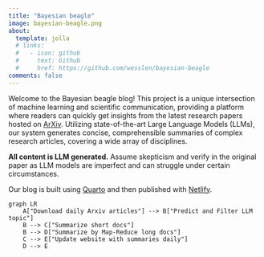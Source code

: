 ```yaml
---
title: "Bayesian beagle"
image: bayesian-beagle.png
about:
  template: jolla
  # links:
  #   - icon: github
  #     text: Github
  #     href: https://github.com/wesslen/bayesian-beagle
comments: false
---
```


Welcome to the Bayesian beagle blog! This project is a unique intersection of machine learning and scientific communication, providing a platform where readers can quickly get insights from the latest research papers hosted on [ArXiv](https://arxiv.org/). Utilizing state-of-the-art Large Language Models (LLMs), our system generates concise, comprehensible summaries of complex research articles, covering a wide array of disciplines.

**All content is LLM generated.** Assume skepticism and verify in the original paper as LLM models are imperfect and can struggle under certain circumstances.

Our blog is built using [Quarto](https://quarto.org/) and then published with [Netlify](https://app.netlify.com/).

```mermaid
graph LR
    A["Download daily Arxiv articles"] --> B["Predict and Filter LLM topic"]
    B --> C["Summarize short docs"]
    B --> D["Summarize by Map-Reduce long docs"]
    C --> E["Update website with summaries daily"]
    D --> E
```
